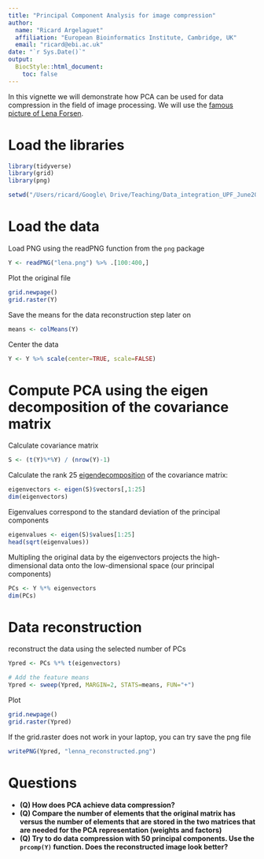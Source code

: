 ```yaml
---
title: "Principal Component Analysis for image compression"
author: 
  name: "Ricard Argelaguet"
  affiliation: "European Bioinformatics Institute, Cambridge, UK"
  email: "ricard@ebi.ac.uk"
date: "`r Sys.Date()`"
output:
  BiocStyle::html_document:
    toc: false
---
```


In this vignette we will demonstrate how PCA can be used for data compression in the field of image processing. We will use the [famous picture of Lena Forsen](https://en.wikipedia.org/wiki/Lenna).

# Load the libraries

```r
library(tidyverse)
library(grid)
library(png)
```

```r
setwd("/Users/ricard/Google\ Drive/Teaching/Data_integration_UPF_June2020/pca_vignette/image_compression/")
```

# Load the data

Load PNG using the readPNG function from the `png` package
```r
Y <- readPNG("lena.png") %>% .[100:400,]
```

Plot the original file
```r
grid.newpage()
grid.raster(Y)
```

Save the means for the data reconstruction step later on
```r
means <- colMeans(Y)
```

Center the data 
```r
Y <- Y %>% scale(center=TRUE, scale=FALSE)
```

# Compute PCA using the eigen decomposition of the covariance matrix

Calculate covariance matrix
```r
S <- (t(Y)%*%Y) / (nrow(Y)-1)
```

Calculate the rank 25 [eigendecomposition](https://rpubs.com/aaronsc32/eigenvalues-eigenvectors-r) of the covariance matrix:
```r
eigenvectors <- eigen(S)$vectors[,1:25]
dim(eigenvectors) 
```

Eigenvalues correspond to the standard deviation of the principal components
```r
eigenvalues <- eigen(S)$values[1:25]
head(sqrt(eigenvalues))
```

Multipling the original data by the eigenvectors projects the high-dimensional data onto the low-dimensional space (our principal components)
```r
PCs <- Y %*% eigenvectors
dim(PCs)
```

# Data reconstruction

reconstruct the data using the selected number of PCs
```r
Ypred <- PCs %*% t(eigenvectors)

# Add the feature means
Ypred <- sweep(Ypred, MARGIN=2, STATS=means, FUN="+")
```

Plot
```r
grid.newpage()
grid.raster(Ypred)
```

If the grid.raster does not work in your laptop, you can try save the png file
```r
writePNG(Ypred, "lenna_reconstructed.png")
```

# Questions

- **(Q) How does PCA achieve data compression?**  
- **(Q) Compare the number of elements that the original matrix has versus the number of elements that are stored in the two matrices that are needed for the PCA representation (weights and factors)** 
- **(Q) Try to do data compression with 50 principal components. Use the `prcomp(Y)` function. Does the reconstructed image look better?**  
